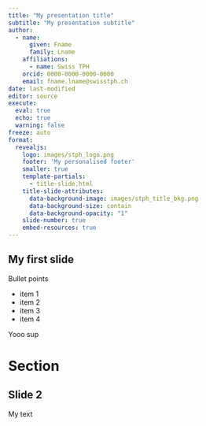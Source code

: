 ```yaml
---
title: "My presentation title"
subtitle: "My presentation subtitle"
author:
  - name:
      given: Fname
      family: Lname
    affiliations:
      - name: Swiss TPH
    orcid: 0000-0000-0000-0000
    email: fname.lname@swisstph.ch
date: last-modified
editor: source
execute: 
  eval: true
  echo: true
  warning: false
freeze: auto
format:
  revealjs:
    logo: images/stph_logo.png
    footer: 'My personalised footer'
    smaller: true
    template-partials:
      - title-slide.html
    title-slide-attributes:
      data-background-image: images/stph_title_bkg.png
      data-background-size: contain
      data-background-opacity: "1"
    slide-number: true
    embed-resources: true
---
```


## My first slide

Bullet points

* <span class="fragment">item 1</span>
* <span class="fragment">item 2</span>
* <span class="fragment">item 3</span>
* <span class="fragment">item 4</span>

Yooo sup

# Section

## Slide 2

My text
